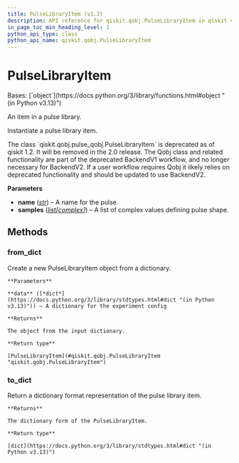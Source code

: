 ```yaml
---
title: PulseLibraryItem (v1.2)
description: API reference for qiskit.qobj.PulseLibraryItem in qiskit v1.2
in_page_toc_min_heading_level: 1
python_api_type: class
python_api_name: qiskit.qobj.PulseLibraryItem
---
```


# PulseLibraryItem

<Class id="qiskit.qobj.PulseLibraryItem" isDedicatedPage={true} github="https://github.com/Qiskit/qiskit/tree/stable/1.2/qiskit/qobj/pulse_qobj.py#L533-L588" signature="qiskit.qobj.PulseLibraryItem(name, samples)" modifiers="class">
  Bases: [`object`](https://docs.python.org/3/library/functions.html#object "(in Python v3.13)")

  An item in a pulse library.

  Instantiate a pulse library item.

  <Admonition title="Deprecated since version 1.2" type="danger">
    The class `qiskit.qobj.pulse_qobj.PulseLibraryItem` is deprecated as of qiskit 1.2. It will be removed in the 2.0 release. The Qobj class and related functionality are part of the deprecated BackendV1 workflow, and no longer necessary for BackendV2. If a user workflow requires Qobj it likely relies on deprecated functionality and should be updated to use BackendV2.
  </Admonition>

  **Parameters**

  *   **name** ([*str*](https://docs.python.org/3/library/stdtypes.html#str "(in Python v3.13)")) – A name for the pulse.
  *   **samples** ([*list*](https://docs.python.org/3/library/stdtypes.html#list "(in Python v3.13)")*\[*[*complex*](https://docs.python.org/3/library/functions.html#complex "(in Python v3.13)")*]*) – A list of complex values defining pulse shape.

  ## Methods

  ### from\_dict

  <Function id="qiskit.qobj.PulseLibraryItem.from_dict" github="https://github.com/Qiskit/qiskit/tree/stable/1.2/qiskit/qobj/pulse_qobj.py#L566-L576" signature="from_dict(data)" modifiers="classmethod">
    Create a new PulseLibraryItem object from a dictionary.

    **Parameters**

    **data** ([*dict*](https://docs.python.org/3/library/stdtypes.html#dict "(in Python v3.13)")) – A dictionary for the experiment config

    **Returns**

    The object from the input dictionary.

    **Return type**

    [PulseLibraryItem](#qiskit.qobj.PulseLibraryItem "qiskit.qobj.PulseLibraryItem")
  </Function>

  ### to\_dict

  <Function id="qiskit.qobj.PulseLibraryItem.to_dict" github="https://github.com/Qiskit/qiskit/tree/stable/1.2/qiskit/qobj/pulse_qobj.py#L558-L564" signature="to_dict()">
    Return a dictionary format representation of the pulse library item.

    **Returns**

    The dictionary form of the PulseLibraryItem.

    **Return type**

    [dict](https://docs.python.org/3/library/stdtypes.html#dict "(in Python v3.13)")
  </Function>
</Class>


